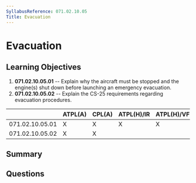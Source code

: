 ```yaml
---
SyllabusReference: 071.02.10.05
Title: Evacuation
---
```


# Evacuation

## Learning Objectives

1. **071.02.10.05.01** -- Explain why the aircraft must be stopped and the
   engine(s) shut down before launching an emergency evacuation.
2. **071.02.10.05.02** -- Explain the CS-25 requirements regarding evacuation
   procedures.

|                 | ATPL(A) | CPL(A) | ATPL(H)/IR | ATPL(H)/VFR | CPL(H) | IR  | CBIR(A) |
| --------------- | ------- | ------ | ---------- | ----------- | ------ | --- | ------- |
| 071.02.10.05.01 | X       | X      | X          | X           | X      |     |         |
| 071.02.10.05.02 | X       | X      |            |             |        |     |         |

## Summary

## Questions
